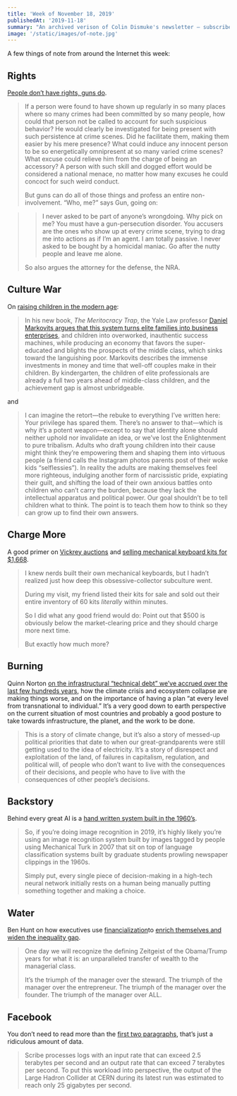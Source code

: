 ```yaml
---
title: 'Week of November 18, 2019'
publishedAt: '2019-11-18'
summary: "An archived verison of Colin Dismuke's newsletter – subscribe to get it in your inbox."
image: '/static/images/of-note.jpg'
---
```


A few things of note from around the Internet this week:

## Rights

[People don’t have rights, guns
do](https://www.nybooks.com/daily/2019/09/05/the-rights-of-guns/).

> If a person were found to have shown up regularly in so many places
> where so many crimes had been committed by so many people, how could
> that person not be called to account for such suspicious behavior? He
> would clearly be investigated for being present with such persistence
> at crime scenes. Did he facilitate them, making them easier by his
> mere presence? What could induce any innocent person to be so
> energetically omnipresent at so many varied crime scenes? What excuse
> could relieve him from the charge of being an accessory? A person with
> such skill and dogged effort would be considered a national menace, no
> matter how many excuses he could concoct for such weird conduct.
>
> But guns can do all of those things and profess an entire
> non-involvement. “Who, me?” says Gun, going on:

> > I never asked to be part of anyone’s wrongdoing. Why pick on me? You
> > must have a gun-persecution disorder. You accusers are the ones who
> > show up at every crime scene, trying to drag me into actions as if
> > I’m an agent. I am totally passive. I never asked to be bought by a
> > homicidal maniac. Go after the nutty people and leave me alone.
>
> So also argues the attorney for the defense, the NRA.

## Culture War

On [raising children in the modern
age](https://www.theatlantic.com/magazine/archive/2019/10/when-the-culture-war-comes-for-the-kids/596668/):

> In his new book, *The Meritocracy Trap*, the Yale Law
> professor [Daniel Markovits argues that this system turns elite
> families into business
> enterprises](https://www.theatlantic.com/magazine/archive/2019/09/meritocracys-miserable-winners/594760/),
> and children into overworked, inauthentic success machines, while
> producing an economy that favors the super-educated and blights the
> prospects of the middle class, which sinks toward the languishing
> poor. Markovits describes the immense investments in money and time
> that well-off couples make in their children. By kindergarten, the
> children of elite professionals are already a full two years ahead of
> middle-class children, and the achievement gap is almost unbridgeable.

and

> I can imagine the retort—the rebuke to everything I’ve written here:
> Your privilege has spared them. There’s no answer to that—which is why
> it’s a potent weapon—except to say that identity alone should neither
> uphold nor invalidate an idea, or we’ve lost the Enlightenment to pure
> tribalism. Adults who draft young children into their cause might
> think they’re empowering them and shaping them into virtuous people (a
> friend calls the Instagram photos parents post of their woke kids
> “selflessies”). In reality the adults are making themselves feel more
> righteous, indulging another form of narcissistic pride, expiating
> their guilt, and shifting the load of their own anxious battles onto
> children who can’t carry the burden, because they lack the
> intellectual apparatus and political power. Our goal shouldn’t be to
> tell children what to think. The point is to teach them how to think
> so they can grow up to find their own answers.

## Charge More

A good primer on [Vickrey
auctions](https://en.wikipedia.org/wiki/Vickrey_auction) and [selling
mechanical keyboard kits for
\$1,668](https://kevinlynagh.com/notes/pricing-niche-products/).

> I knew nerds built their own mechanical keyboards, but I hadn’t
> realized just how deep this obsessive-collector subculture went.
>
> During my visit, my friend listed their kits for sale and sold out
> their entire inventory of 60 kits *literally* within minutes.
>
> So I did what any good friend would do: Point out that \$500 is
> obviously below the market-clearing price and they should charge more
> next time.
>
> But exactly how much more?

## Burning

Quinn Norton [on the infrastructural “technical debt” we’ve accrued over
the last few hundreds
years](https://www.emptywheel.net/2019/10/18/a-world-we-built-to-burn/),
how the climate crisis and ecosystem collapse are making things worse,
and on the importance of having a plan “at every level from
transnational to individual.” It’s a very good down to earth perspective
on the current situation of most countries and probably a good posture
to take towards infrastructure, the planet, and the work to be done.

> This is a story of climate change, but it’s also a story of messed-up
> political priorities that date to when our great-grandparents were
> still getting used to the idea of electricity. It’s a story of
> disrespect and exploitation of the land, of failures in capitalism,
> regulation, and political will, of people who don’t want to live with
> the consequences of their decisions, and people who have to live with
> the consequences of other people’s decisions.

## Backstory

Behind every great AI is a [hand written system built in the
1960’s](https://vicki.substack.com/p/neural-nets-are-just-people-all-the).

> So, if you’re doing image recognition in 2019, it’s highly likely
> you’re using an image recognition system built by images tagged by
> people using Mechanical Turk in 2007 that sit on top of language
> classification systems built by graduate students prowling newspaper
> clippings in the 1960s.
>
> Simply put, every single piece of decision-making in a high-tech
> neural network initially rests on a human being manually putting
> something together and making a choice.

## Water

Ben Hunt on how executives use
[financialization](https://www.epsilontheory.com/this-is-water/)to
[enrich themselves and widen the inequality
gap](https://www.epsilontheory.com/yeah-its-still-water/).

> One day we will recognize the defining Zeitgeist of the Obama/Trump
> years for what it is: an unparalleled transfer of wealth to the
> managerial class.
>
> It’s the triumph of the manager over the steward. The triumph of the
> manager over the entrepreneur. The triumph of the manager over the
> founder. The triumph of the manager over ALL.

## Facebook

You don’t need to read more than the [first two
paragraphs](https://engineering.fb.com/data-infrastructure/scribe/),
that’s just a ridiculous amount of data.

> Scribe processes logs with an input rate that can exceed 2.5 terabytes
> per second and an output rate that can exceed 7 terabytes per second.
> To put this workload into perspective, the output of the Large Hadron
> Collider at CERN during its latest run was estimated to reach only 25
> gigabytes per second.
